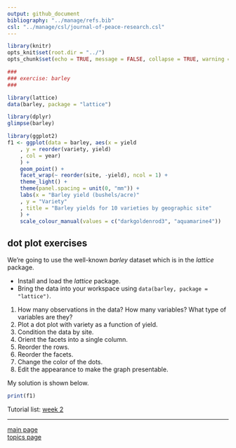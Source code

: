 ```yaml
---
output: github_document
bibliography: "../manage/refs.bib" 
csl: "../manage/csl/journal-of-peace-research.csl"
---
```


```r
library(knitr)
opts_knit$set(root.dir = "../")
opts_chunk$set(echo = TRUE, message = FALSE, collapse = TRUE, warning = FALSE, cache = TRUE, cache.path = "tut-07-cache/12-", fig.path = "tut-07-images/12-")
```


```r
###
### exercise: barley
###

library(lattice)
data(barley, package = "lattice")

library(dplyr)
glimpse(barley)

library(ggplot2)
f1 <- ggplot(data = barley, aes(x = yield
	, y = reorder(variety, yield)
	, col = year)
	) +
	geom_point() +
	facet_wrap(~ reorder(site, -yield), ncol = 1) +
	theme_light() +
	theme(panel.spacing = unit(0, "mm")) +
	labs(x = "Barley yield (bushels/acre)"
	, y = "Variety"
	, title = "Barley yields for 10 varieties by geographic site"
	) +
	scale_colour_manual(values = c("darkgoldenrod3", "aquamarine4"))
```

## dot plot exercises

We're going to use the well-known *barley* dataset which is in the *lattice* package. 

- Install and load the *lattice* package. 
- Bring the data into your workspace using `data(barley, package = "lattice")`. 


1. How many observations in the data? How many variables? What type of variables are they? 
4. Plot a dot plot with variety as a function of yield. 
5. Condition the data by site. 
6. Orient the facets into a single column. 
5. Reorder the rows. 
6. Reorder the facets. 
7. Change the color of the dots. 
9. Edit the appearance to make the graph presentable. 


My solution is shown below. 

```r
print(f1)
```




Tutorial list: [week 2](week-02_assignments.md)  

---
 
[main page](../README.md)<br>
[topics page](../README-by-topic.md) 


